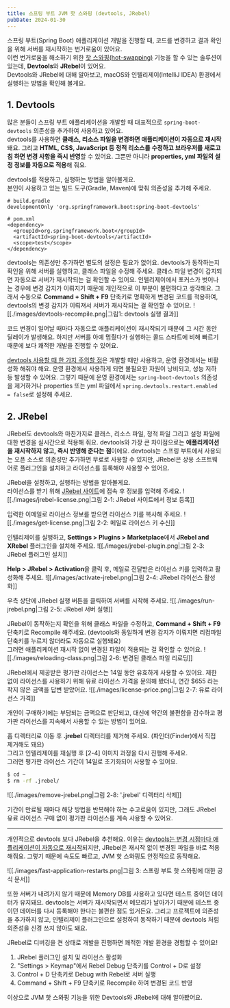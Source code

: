 ```yaml
---
title: 스프링 부트 JVM 핫 스와핑 (devtools, JRebel)
pubDate: 2024-01-30
---
```


스프링 부트(Spring Boot) 애플리케이션 개발을 진행할 때, 코드를 변경하고 결과 확인을 위해 서버를 재시작하는 번거로움이 있어요.   
이런 번거로움을 해소하기 위한 [핫 스와핑(hot-swapping)](https://docs.spring.io/spring-boot/docs/current/reference/htmlsingle/#howto.hotswapping) 기능을 할 수 있는 솔루션이 있는데, **Devtools**와 **JRebel**이 있어요.   
Devtools와 JRebel에 대해 알아보고, macOS와 인텔리제이(IntelliJ IDEA) 환경에서 실행하는 방법을 확인해 볼게요.

## 1. Devtools
많은 분들이 스프링 부트 애플리케이션을 개발할 때 대표적으로 `spring-boot-devtools` 의존성을 추가하여 사용하고 있어요.   
devtools를 사용하면 **클래스, 리소스 파일을 변경하면 애플리케이션이 자동으로 재시작** 돼요.
그리고 **HTML, CSS, JavaScript 등 정적 리소스를 수정하고 브라우저를 새로고침 하면 변경 사항을 즉시 반영**할 수 있어요.
그뿐만 아니라 **properties, yml 파일의 설정 정보를 자동으로 적용**해 줘요.

devtools를 적용하고, 실행하는 방법을 알아볼게요.   
본인이 사용하고 있는 빌드 도구(Gradle, Maven)에 맞춰 의존성을 추가해 주세요.
```text frame="none"
# build.gradle
developmentOnly 'org.springframework.boot:spring-boot-devtools'

# pom.xml
<dependency>
  <groupId>org.springframework.boot</groupId>
  <artifactId>spring-boot-devtools</artifactId>
  <scope>test</scope>
</dependency>
```

devtools는 의존성만 추가하면 별도의 설정은 필요가 없어요. devtools가 동작하는지 확인을 위해 서버를 실행하고, 클래스 파일을 수정해 주세요.
클래스 파일 변경이 감지되면 자동으로 서버가 재시작되는 걸 확인할 수 있어요. 인텔리제이에서 포커스가 벗어나는 경우에 변경 감지가 이뤄지기 때문에 개인적으로 이 부분이 불편하다고 생각해요.
그래서 수동으로 **Command + Shift + F9** 단축키로 명확하게 변경된 코드를 적용하여, devtools의 변경 감지가 이뤄져서 서버가 재시작되는 걸 확인할 수 있어요.
![[./images/devtools-recompile.png|그림1: devtools 실행 결과]]

코드 변경이 일어날 때마다 자동으로 애플리케이션이 재시작되기 때문에 그 시간 동안 딜레이가 발생해요.
하지만 서버를 아예 멈췄다가 실행하는 콜드 스타트에 비해 빠르기 때문에 보다 쾌적한 개발을 진행할 수 있어요.

[devtools 사용할 때 한 가지 주의할 점](https://docs.spring.io/spring-boot/docs/current/reference/html/using.html#using.devtools)은 개발할 때만 사용하고, 운영 환경에서는 비활성화 해줘야 해요.
운영 환경에서 사용하게 되면 불필요한 자원이 낭비되고, 성능 저하 등 발생할 수 있어요.
그렇기 때문에 운영 환경에서는 `spring-boot-devtools` 의존성을 제거하거나 properties 또는 yml 파일에서 `spring.devtools.restart.enabled = false`로 설정해 주세요.

## 2. JRebel
JRebel도 devtools와 마찬가지로 클래스, 리소스 파일, 정적 파일 그리고 설정 파일에 대한 변경을 실시간으로 적용해 줘요.
devtools와 가장 큰 차이점으로는 **애플리케이션을 재시작하지 않고, 즉시 반영해 준다는 점**이에요.
devtools는 스프링 부트에서 사용되는 오픈 소스로 의존성만 추가하면 무료로 사용할 수 있지만, JRebel은 상용 소프트웨어로 플러그인을 설치하고 라이선스를 등록해야 사용할 수 있어요.

JRebel을 설정하고, 실행하는 방법을 알아볼게요.   
라이선스를 받기 위해 [JRebel 사이트](https://www.jrebel.com/products/jrebel/free-trial)에 접속 후 정보를 입력해 주세요.
![[./images/jrebel-license.png|그림 2-1: JRebel 사이트에서 정보 등록]]

입력한 이메일로 라이선스 정보를 받으면 라이선스 키를 복사해 주세요.
![[./images/get-license.png|그림 2-2: 메일로 라이선스 키 수신]]

인텔리제이를 실행하고, **Settings > Plugins > Marketplace**에서 **JRebel and XRebel** 플러그인을 설치해 주세요.
![[./images/jrebel-plugin.png|그림 2-3: JRebel 플러그인 설치]]

**Help > JRebel > Activation**을 클릭 후, 메일로 전달받은 라이선스 키를 입력하고 활성화해 주세요.
![[./images/activate-jrebel.png|그림 2-4: JRebel 라이선스 활성화]]

우측 상단에 JRebel 실행 버튼을 클릭하여 서버를 시작해 주세요.
![[./images/run-jrebel.png|그림 2-5: JRebel 서버 실행]]

JRebel이 동작하는지 확인을 위해 클래스 파일을 수정하고, **Command + Shift + F9** 단축키로 Recompile 해주세요.
(devtools와 동일하게 변경 감지가 이뤄지면 리컴파일 단축키를 누르지 않더라도 자동으로 실행돼요)   
그러면 애플리케이션 재시작 없이 변경된 파일이 적용되는 걸 확인할 수 있어요.
![[./images/reloading-class.png|그림 2-6: 변경된 클래스 파일 리로딩]]


JRebel에서 제공받은 평가판 라이선스는 14일 동안 유효하게 사용할 수 있어요.
제한 없이 라이선스를 사용하기 위해 유료 라이선스 가격을 문의해 봤더니, 연간 $655 라는 작지 않은 금액을 답변 받았어요.
![[./images/license-price.png|그림 2-7: 유료 라이선스 가격]]

개인이 구매하기에는 부담되는 금액으로 판단되고, 대신에 약간의 불편함을 감수하고 평가판 라이선스를 지속해서 사용할 수 있는 방법이 있어요.


홈 디렉터리로 이동 후 **.jrebel** 디렉터리를 제거해 주세요. (파인더(Finder)에서 직접 제거해도 돼요)   
그리고 인텔리제이를 재실행 후 [2-4] 이미지 과정을 다시 진행해 주세요.   
그러면 평가판 라이선스 기간이 14일로 초기화되어 사용할 수 있어요.
```bash frame="none"
$ cd ~
$ rm -rf .jrebel/
```
![[./images/remove-jrebel.png|그림 2-8: '.jrebel' 디렉터리 삭제]]

기간이 만료될 때마다 해당 방법을 반복해야 하는 수고로움이 있지만, 그래도 JRebel 유료 라이선스 구매 없이 평가판 라이선스를 계속 사용할 수 있어요. 

---

개인적으로 devtools 보다 JRebel을 추천해요.
이유는 [devtools는 변경 시점마다 애플리케이션이 자동으로 재시작](https://docs.spring.io/spring-boot/docs/current/reference/htmlsingle/#howto.hotswapping.fast-application-restarts)되지만,
JRebel은 재시작 없이 변경된 파일을 바로 적용 해줘요.
그렇기 때문에 속도도 빠르고, JVM 핫 스와핑도 안정적으로 동작해요.

![[./images/fast-application-restarts.png|그림 3: 스프링 부트 핫 스와핑에 대한 공식 문서]]

또한 서버가 내려가지 않기 때문에 Memory DB를 사용하고 있다면 테스트 중이던 데이터가 유지돼요.
devtools는 서버가 재시작되면서 메모리가 날아가기 때문에 테스트 중이던 데이터를 다시 등록해야 한다는 불편한 점도 있거든요.
그리고 프로젝트에 의존성을 추가하지 않고, 인텔리제이 플러그인으로 설정하여 동작하기 때문에 devtools 처럼 의존성을 신경 쓰지 않아도 돼요.

JRebel로 디버깅을 켠 상태로 개발을 진행하면 쾌적한 개발 환경을 경험할 수 있어요!
1. JRebel 플러그인 설치 및 라이선스 활성화
2. "Settings > Keymap"에서 Rebel Debug 단축키를 Control + D로 설정
3. Control + D 단축키로 Debug with Rebel로 서버 실행
4. Command + Shift + F9 단축키로 Recompile 하여 변경된 코드 반영

이상으로 JVM 핫 스와핑 기능을 위한 Devtools와 JRebel에 대해 알아봤어요.